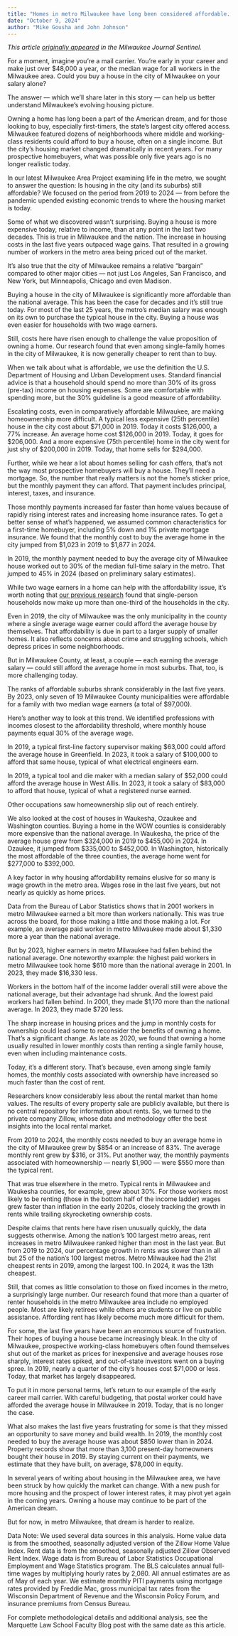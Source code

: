 ```yaml
---
title: "Homes in metro Milwaukee have long been considered affordable. Is that still true?"
date: "October 9, 2024"
author: "Mike Gousha and John Johnson"
---
```


*This article [originally appeared](https://www.jsonline.com/story/news/2024/10/09/can-a-typical-worker-still-buy-a-home-in-milwaukee-increasingly-no/75394180007/) in the Milwaukee Journal Sentinel.*

For a moment, imagine you’re a mail carrier. You’re early in your career and make just over $48,000 a year, or the median wage for all workers in the Milwaukee area. Could you buy a house in the city of Milwaukee on your salary alone?

The answer — which we’ll share later in this story — can help us better understand Milwaukee’s evolving housing picture.

Owning a home has long been a part of the American dream, and for those looking to buy, especially first-timers, the state’s largest city offered access. Milwaukee featured dozens of neighborhoods where middle and working-class residents could afford to buy a house, often on a single income. But the city’s housing market changed dramatically in recent years. For many prospective homebuyers, what was possible only five years ago is no longer realistic today.

In our latest Milwaukee Area Project examining life in the metro, we sought to answer the question: Is housing in the city (and its suburbs) still affordable? We focused on the period from 2019 to 2024 — from before the pandemic upended existing economic trends to where the housing market is today.

Some of what we discovered wasn’t surprising. Buying a house is more expensive today, relative to income, than at any point in the last two decades. This is true in Milwaukee and the nation. The increase in housing costs in the last five years outpaced wage gains. That resulted in a growing number of workers in the metro area being priced out of the market.

It's also true that the city of Milwaukee remains a relative “bargain” compared to other major cities — not just Los Angeles, San Francisco, and New York, but Minneapolis, Chicago and even Madison.

Buying a house in the city of Milwaukee is significantly more affordable than the national average. This has been the case for decades and it’s still true today. For most of the last 25 years, the metro’s median salary was enough on its own to purchase the typical house in the city. Buying a house was even easier for households with two wage earners.

Still, costs here have risen enough to challenge the value proposition of owning a home. Our research found that even among single-family homes in the city of Milwaukee, it is now generally cheaper to rent than to buy.

When we talk about what is affordable, we use the definition the U.S. Department of Housing and Urban Development uses. Standard financial advice is that a household should spend no more than 30% of its gross (pre-tax) income on housing expenses. Some are comfortable with spending more, but the 30% guideline is a good measure of affordability.

Escalating costs, even in comparatively affordable Milwaukee, are making homeownership more difficult. A typical less expensive (25th percentile) house in the city cost about $71,000 in 2019. Today it costs $126,000, a 77% increase. An average home cost $126,000 in 2019. Today, it goes for $206,000. And a more expensive (75th percentile) home in the city went for just shy of $200,000 in 2019. Today, that home sells for $294,000.

Further, while we hear a lot about homes selling for cash offers, that’s not the way most prospective homebuyers will buy a house. They’ll need a mortgage. So, the number that really matters is not the home’s sticker price, but the monthly payment they can afford. That payment includes principal, interest, taxes, and insurance.

Those monthly payments increased far faster than home values because of rapidly rising interest rates and increasing home insurance rates. To get a better sense of what’s happened, we assumed common characteristics for a first-time homebuyer, including 5% down and 1% private mortgage insurance. We found that the monthly cost to buy the average home in the city jumped from $1,023 in 2019 to $1,877 in 2024.

In 2019, the monthly payment needed to buy the average city of Milwaukee house worked out to 30% of the median full-time salary in the metro. That jumped to 45% in 2024 (based on preliminary salary estimates).

While two wage earners in a home can help with the affordability issue, it’s worth noting that [our previous research](https://www.jsonline.com/story/news/2024/06/27/milwaukee-families-have-radically-changed-in-50-years-over-50-years-present-challenges-opportunities/73171781007/) found that single-person households now make up more than one-third of the households in the city.

Even in 2019, the city of Milwaukee was the only municipality in the county where a single average wage earner could afford the average house by themselves. That affordability is due in part to a larger supply of smaller homes. It also reflects concerns about crime and struggling schools, which depress prices in some neighborhoods.

But in Milwaukee County, at least, a couple — each earning the average salary — could still afford the average home in most suburbs. That, too, is more challenging today.

The ranks of affordable suburbs shrank considerably in the last five years. By 2023, only seven of 19 Milwaukee County municipalities were affordable for a family with two median wage earners (a total of $97,000).

Here’s another way to look at this trend. We identified professions with incomes closest to the affordability threshold, where monthly house payments equal 30% of the average wage.

In 2019, a typical first-line factory supervisor making $63,000 could afford the average house in Greenfield. In 2023, it took a salary of $100,000 to afford that same house, typical of what electrical engineers earn.

In 2019, a typical tool and die maker with a median salary of $52,000 could afford the average house in West Allis. In 2023, it took a salary of $83,000 to afford that house, typical of what a registered nurse earned.

Other occupations saw homeownership slip out of reach entirely.

We also looked at the cost of houses in Waukesha, Ozaukee and Washington counties. Buying a home in the WOW counties is considerably more expensive than the national average. In Waukesha, the price of the average house grew from $324,000 in 2019 to $455,000 in 2024. In Ozaukee, it jumped from $335,000 to $452,000. In Washington, historically the most affordable of the three counties, the average home went for $277,000 to $392,000.

A key factor in why housing affordability remains elusive for so many is wage growth in the metro area. Wages rose in the last five years, but not nearly as quickly as home prices.

Data from the Bureau of Labor Statistics shows that in 2001 workers in metro Milwaukee earned a bit more than workers nationally. This was true across the board, for those making a little and those making a lot. For example, an average paid worker in metro Milwaukee made about $1,330 more a year than the national average.

But by 2023, higher earners in metro Milwaukee had fallen behind the national average. One noteworthy example: the highest paid workers in metro Milwaukee took home $610 more than the national average in 2001. In 2023, they made $16,330 less.

Workers in the bottom half of the income ladder overall still were above the national average, but their advantage had shrunk. And the lowest paid workers had fallen behind. In 2001, they made $1,170 more than the national average. In 2023, they made $720 less.

The sharp increase in housing prices and the jump in monthly costs for ownership could lead some to reconsider the benefits of owning a home. That's a significant change. As late as 2020, we found that owning a home usually resulted in lower monthly costs than renting a single family house, even when including maintenance costs.

Today, it’s a different story. That's because, even among single family homes, the monthly costs associated with ownership have increased so much faster than the cost of rent.

Researchers know considerably less about the rental market than home values. The results of every property sale are publicly available, but there is no central repository for information about rents. So, we turned to the private company Zillow, whose data and methodology offer the best insights into the local rental market.

From 2019 to 2024, the monthly costs needed to buy an average home in the city of Milwaukee grew by $854 or an increase of 83%. The average monthly rent grew by $316, or 31%. Put another way, the monthly payments associated with homeownership — nearly $1,900 — were $550 more than the typical rent.

That was true elsewhere in the metro. Typical rents in Milwaukee and Waukesha counties, for example, grew about 30%. For those workers most likely to be renting (those in the bottom half of the income ladder) wages grew faster than inflation in the early 2020s, closely tracking the growth in rents while trailing skyrocketing ownership costs.

Despite claims that rents here have risen unusually quickly, the data suggests otherwise. Among the nation’s 100 largest metro areas, rent increases in metro Milwaukee ranked higher than most in the last year. But from 2019 to 2024, our percentage growth in rents was slower than in all but 25 of the nation's 100 largest metros. Metro Milwaukee had the 21st cheapest rents in 2019, among the largest 100. In 2024, it was the 13th cheapest.

Still, that comes as little consolation to those on fixed incomes in the metro, a surprisingly large number. Our research found that more than a quarter of renter households in the metro Milwaukee area include no employed people. Most are likely retirees while others are students or live on public assistance. Affording rent has likely become much more difficult for them.

For some, the last five years have been an enormous source of frustration. Their hopes of buying a house became increasingly bleak. In the city of Milwaukee, prospective working-class homebuyers often found themselves shut out of the market as prices for inexpensive and average houses rose sharply, interest rates spiked, and out-of-state investors went on a buying spree. In 2019, nearly a quarter of the city’s houses cost $71,000 or less. Today, that market has largely disappeared.

To put it in more personal terms, let’s return to our example of the early career mail carrier. With careful budgeting, that postal worker could have afforded the average house in Milwaukee in 2019. Today, that is no longer the case.

What also makes the last five years frustrating for some is that they missed an opportunity to save money and build wealth. In 2019, the monthly cost needed to buy the average house was about $850 lower than in 2024. Property records show that more than 3,100 present-day homeowners bought their house in 2019. By staying current on their payments, we estimate that they have built, on average, $78,000 in equity.

In several years of writing about housing in the Milwaukee area, we have been struck by how quickly the market can change. With a new push for more housing and the prospect of lower interest rates, it may pivot yet again in the coming years. Owning a house may continue to be part of the American dream.

But for now, in metro Milwaukee, that dream is harder to realize.

Data Note: We used several data sources in this analysis. Home value data is from the smoothed, seasonally adjusted version of the Zillow Home Value Index. Rent data is from the smoothed, seasonally adjusted Zillow Observed Rent Index. Wage data is from Bureau of Labor Statistics Occupational Employment and Wage Statistics program. The BLS calculates annual full-time wages by multiplying hourly rates by 2,080. All annual estimates are as of May of each year. We estimate monthly PITI payments using mortgage rates provided by Freddie Mac, gross municipal tax rates from the Wisconsin Department of Revenue and the Wisconsin Policy Forum, and insurance premiums from Census Bureau.

For complete methodological details and additional analysis, see the Marquette Law School Faculty Blog post with the same date as this article.
